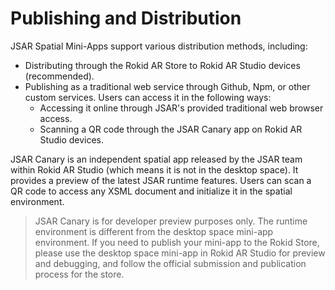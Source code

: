 # Publishing and Distribution

JSAR Spatial Mini-Apps support various distribution methods, including:

- Distributing through the Rokid AR Store to Rokid AR Studio devices (recommended).
- Publishing as a traditional web service through Github, Npm, or other custom services. Users can access it in the following ways:
  - Accessing it online through JSAR's provided traditional web browser access.
  - Scanning a QR code through the JSAR Canary app on Rokid AR Studio devices.

JSAR Canary is an independent spatial app released by the JSAR team within Rokid AR Studio (which means it is not in the desktop space). It provides a preview of the latest JSAR runtime features. Users can scan a QR code to access any XSML document and initialize it in the spatial environment.

> JSAR Canary is for developer preview purposes only. The runtime environment is different from the desktop space mini-app environment. If you need to publish your mini-app to the Rokid Store, please use the desktop space mini-app in Rokid AR Studio for preview and debugging, and follow the official submission and publication process for the store.
